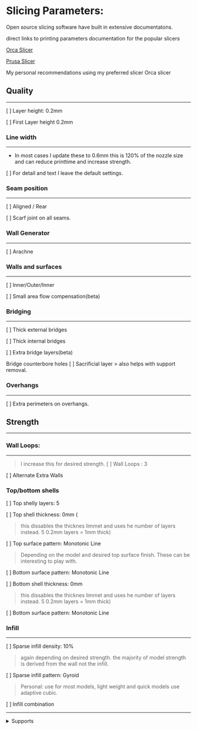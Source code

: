 
# Slicing Parameters:

Open source slicing software have built in extensive documentatons. 

direct links to printing parameters documentation for the popular slicers 

[Orca Slicer](https://github.com/SoftFever/OrcaSlicer/wiki/#process-settings)

[Prusa Slicer](https://help.prusa3d.com/category/print-settings_212)


<Callout type="info">

My personal recommendations using my preferred slicer Orca slicer

</Callout>




## Quality
---
 [ ]  Layer height: 0.2mm

 [ ]  First Layer height 0.2mm

### Line width
---
- In most cases I update these to 0.6mm this is 120% of the nozzle size and can reduce printtime and increase strength. 

 [ ] For detail and text I leave the default settings.

### Seam position
---
 [ ] Aligned / Rear

 [ ] Scarf joint on all seams.

### Wall Generator
---
 [ ] Arachne

### Walls and surfaces 
---
 [ ] Inner/Outer/Inner

 [ ] Small area flow compensation(beta)

### Bridging 
---
 [ ] Thick external bridges

 [ ] Thick internal bridges

 [ ] Extra bridge layers(beta)

Bridge counterbore holes
 [ ] Sacrificial layer 
    > also helps with support removal.

### Overhangs
---
 [ ] Extra perimeters on overhangs.


## Strength 
---
### Wall Loops:
---  
> I increase this for desired strength.
 [ ] Wall Loops : 3

 [ ] Alternate Extra Walls


### Top/bottom shells
 [ ] Top shelly layers: 5

 [ ] Top shell thickness: 0mm (
> this dissables the thicknes limmet and uses he number of layers instead. 5 0.2mm layers = 1mm thick) 

 [ ] Top surface pattern: Monotonic Line
> Depending on the model and desired top surface finish. These can be interesting to play with. 

 [ ] Bottom surface pattern: Monotonic Line

 [ ] Bottom shell thickness: 0mm
> this dissables the thicknes limmet and uses he number of layers instead. 5 0.2mm layers = 1mm thick) 

 [ ] Bottom surface pattern: Monotonic Line

### Infill 
---
 [ ] Sparse infill density: 10%
> again depending on desired strength. the majority of model strength is derived from the wall not the infill.

 [ ] Sparse infill pattern: Gyroid
> Personal: use for most models, light weight and quick models use adaptive cubic.

 [ ] Infill combination


---
<details>
  <summary>Supports</summary> 
I avoid using supports as much as possible, however when I do I use the following settings. 
The following is my thougth process:



### Identifiy the areas need for support
- is the area a direct line from the build plate?
- is the area not in a direct line to the build plate?

### If the suppots dot not need to be roughted around other parts, I prefer standard dupports

### If the model requres significat support, I referr tree supports. 

### If the model is printed in PLA and I have a multi materal system avaliable, I will change the support interface layer to PETG 
-PLA will not bond to PETG, this allows for easy removal of the support interface layer.

>  ! If you atempt to use PETG with PLA Supports, the PLA may [JAM](/Troubleshooting) your hotend. 



![TreevsStandatrd.webp](https://cdn.jsdelivr.net/gh/JamesD3d/info3dimages@main/i/SLICERS/TreevsStandatrd.webp)





### Others 
---
- [ ]Brim type: Mouse ear (if needed)
> this places small tabs on sections of a print that may lif due to internal tension. These are very easy to remove. 

 [ ] Verbose Gcode

 [ ] Label objects

 [ ] Exclude objects
> if the printer supports the feature. During the print of multiplul models , this feature allows you to skip a model that failed and continue printing the other without loosing progress. 
